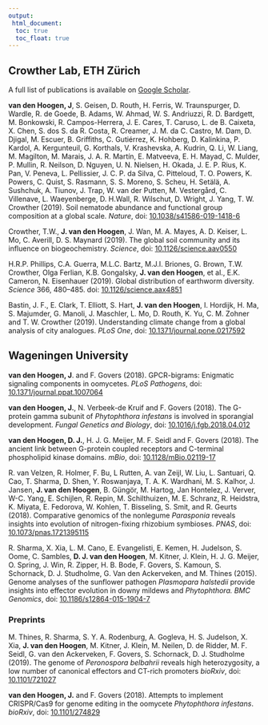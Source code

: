 ```yaml
---
output:
 html_document: 
  toc: true
  toc_float: true
---
```


<link rel="stylesheet" href="styles.css" type="text/css">

## Crowther Lab, ETH Zürich
A full list of publications is available on [Google Scholar](https://scholar.google.com/citations?user=0Pl8Q1EAAAAJ&hl=en).

<!-- ### Selected publications -->

**van den Hoogen, J**, S. Geisen, D. Routh, H. Ferris, W. Traunspurger, D. Wardle, R. de Goede, B. Adams, W. Ahmad, W. S. Andriuzzi, R. D. Bardgett, M. Bonkowski, R. Campos-Herrera, J. E. Cares, T. Caruso, L. de B. Caixeta, X. Chen, S. dos S. da R. Costa, R. Creamer, J. M. da C. Castro, M. Dam, D. Djigal, M. Escuer, B. Griffiths, C. Gutiérrez, K. Hohberg, D. Kalinkina, P. Kardol, A. Kergunteuil, G. Korthals, V. Krashevska, A. Kudrin, Q. Li, W. Liang, M. Magilton, M. Marais, J. A. R. Martín, E. Matveeva, E. H. Mayad, C. Mulder, P. Mullin, R. Neilson, D. Nguyen, U. N. Nielsen, H. Okada, J. E. P. Rius, K. Pan, V. Peneva, L. Pellissier, J. C. P. da Silva, C. Pitteloud, T. O. Powers, K. Powers, C. Quist, S. Rasmann, S. S. Moreno, S. Scheu, H. Setälä, A. Sushchuk, A. Tiunov, J. Trap, W. van der Putten, M. Vestergård, C. Villenave, L. Waeyenberge, D. H.Wall, R. Wilschut, D. Wright, J. Yang, T. W. Crowther (2019). Soil nematode abundance and functional group composition at a global scale. *Nature*, doi: [10.1038/s41586-019-1418-6](https://www.nature.com/articles/s41586-019-1418-6)

Crowther, T.W., **J. van den Hoogen**, J. Wan, M. A. Mayes, A. D. Keiser, L. Mo, C. Averill, D. S. Maynard (2019). The global soil community and its influence on biogeochemistry. *Science*, doi: [10.1126/science.aav0550](https://science.sciencemag.org/content/365/6455/eaav0550)

H.R.P. Phillips, C.A. Guerra, M.L.C. Bartz, M.J.I. Briones, G. Brown, T.W. Crowther, Olga Ferlian, K.B. Gongalsky, **J. van den Hoogen**, et al., E.K. Cameron, N. Eisenhauer (2019). Global distribution of earthworm diversity. *Science* 366, 480–485. doi: [10.1126/science.aax4851](https://doi.org/10.1126/science.aax4851)

Bastin, J. F., E. Clark, T. Elliott, S. Hart, **J. van den Hoogen**, I. Hordijk, H. Ma, S. Majumder, G. Manoli, J. Maschler, L. Mo, D. Routh, K. Yu, C. M. Zohner and T. W. Crowther (2019). Understanding climate change from a global analysis of city analogues. *PLoS One*, doi: [10.1371/journal.pone.0217592](https://journals.plos.org/plosone/article?id=10.1371/journal.pone.0217592)

## Wageningen University

<!-- ### Selected publications -->
**van den Hoogen, J**. and F. Govers (2018). GPCR-bigrams: Enigmatic signaling components in oomycetes. *PLoS Pathogens*, doi: [10.1371/journal.ppat.1007064](https://journals.plos.org/plospathogens/article?id=10.1371/journal.ppat.1007064)

**van den Hoogen, J.**, N. Verbeek-de Kruif and F. Govers (2018). The G-protein gamma subunit of *Phytophthora infestans* is involved in sporangial development. *Fungal Genetics and Biology*, doi: [10.1016/j.fgb.2018.04.012](https://www.sciencedirect.com/science/article/pii/S1087184518300719)

**van den Hoogen, D. J.**, H. J. G. Meijer, M. F. Seidl and F. Govers (2018). The ancient link between G-protein coupled receptors and C-terminal phospholipid kinase domains. *mBio*, doi: [10.1128/mBio.02119-17](https://mbio.asm.org/content/9/1/e02119-17)

R. van Velzen, R. Holmer, F. Bu, L Rutten, A. van Zeijl, W. Liu, L. Santuari, Q. Cao, T. Sharma, D. Shen, Y. Roswanjaya, T. A. K. Wardhani, M. S. Kalhor, J. Jansen, **J. van den Hoogen**, B. Güngör, M. Hartog, Jan Hontelez, J. Verver, W-C. Yang, E. Schijlen, R. Repin, M. Schilthuizen, M. E. Schranz, R. Heidstra, K. Miyata, E. Fedorova, W. Kohlen, T. Bisseling, S. Smit, and R. Geurts (2018). Comparative genomics of the nonlegume *Parasponia* reveals insights into evolution of nitrogen-fixing rhizobium symbioses. *PNAS*, doi: [10.1073/pnas.1721395115](https://www.pnas.org/content/115/20/E4700)

R. Sharma, X. Xia, L. M. Cano, E. Evangelisti, E. Kemen, H. Judelson, S. Oome, C. Sambles, **D. J. van den Hoogen**, M. Kitner, J. Klein, H. J. G. Meijer, O. Spring, J. Win, R. Zipper, H. B. Bode, F. Govers, S. Kamoun, S. Schornack, D. J. Studholme, G. Van den Ackerveken, and M. Thines (2015). Genome analyses of the sunflower pathogen *Plasmopara halstedii* provide insights into effector evolution in downy mildews and *Phytophthora.* *BMC Genomics*, doi: [10.1186/s12864-015-1904-7](https://bmcgenomics.biomedcentral.com/articles/10.1186/s12864-015-1904-7)

### Preprints
M. Thines, R. Sharma, S. Y. A. Rodenburg, A. Gogleva, H. S. Judelson, X. Xia, **J. van den Hoogen**, M. Kitner, J. Klein, M. Neilen, D. de Ridder, M. F. Seidl, G. van den Ackerveken, F. Govers, S. Schornack, D. J. Studholme (2019). The genome of *Peronospora belbahrii* reveals high heterozygosity, a low number of canonical effectors and CT-rich promoters *bioRxiv*, doi: [10.1101/721027](https://www.biorxiv.org/content/10.1101/721027v1)

**van den Hoogen, J.** and F. Govers (2018). Attempts to implement CRISPR/Cas9 for genome editing in the oomycete *Phytophthora infestans*. *bioRxiv*, doi: [10.1101/274829](https://www.biorxiv.org/content/10.1101/274829v2)
